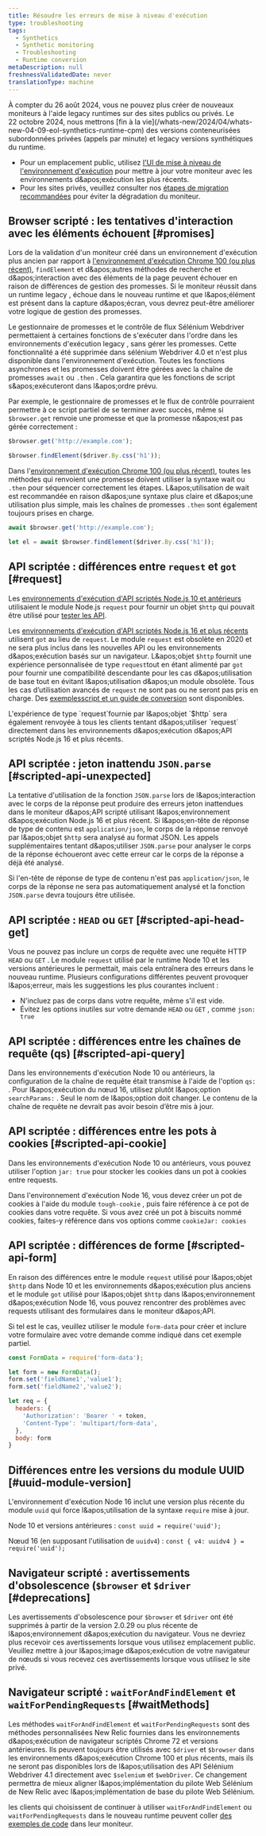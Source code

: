 ```yaml
---
title: Résoudre les erreurs de mise à niveau d'exécution
type: troubleshooting
tags:
  - Synthetics
  - Synthetic monitoring
  - Troubleshooting
  - Runtime conversion
metaDescription: null
freshnessValidatedDate: never
translationType: machine
---
```


<Callout variant="important">
  À compter du 26 août 2024, vous ne pouvez plus créer de nouveaux moniteurs à l&apos;aide legacy runtimes sur des sites publics ou privés. Le 22 octobre 2024, nous mettrons [fin à la vie](/whats-new/2024/04/whats-new-04-09-eol-synthetics-runtime-cpm) des versions conteneurisées subordonnées privées (appels par minute) et legacy versions synthétiques du runtime.

  * Pour un emplacement public, utilisez [l&apos;UI de mise à niveau de l&apos;environnement d&apos;exécution](/docs/synthetics/synthetic-monitoring/using-monitors/runtime-upgrade-ui/) pour mettre à jour votre moniteur avec les environnements d&amp;apos;exécution les plus récents.
  * Pour les sites privés, veuillez consulter nos [étapes de migration recommandées](/docs/synthetics/synthetic-monitoring/private-locations/job-manager-transition-guide/#monitorMigration) pour éviter la dégradation du moniteur.
</Callout>

## Browser scripté : les tentatives d&apos;interaction avec les éléments échouent [#promises]

Lors de la validation d&apos;un moniteur créé dans un environnement d&apos;exécution plus ancien par rapport à [l&apos;environnement d&apos;exécution Chrome 100 (ou plus récent)](/docs/synthetics/synthetic-monitoring/scripting-monitors/synthetic-scripted-browser-reference-monitor-versions-chrome-100), `findElement` et d&amp;apos;autres méthodes de recherche et d&amp;apos;interaction avec des éléments de la page peuvent échouer en raison de différences de gestion des promesses. Si le moniteur réussit dans un runtime legacy , échoue dans le nouveau runtime et que l&amp;apos;élément est présent dans la capture d&amp;apos;écran, vous devrez peut-être améliorer votre logique de gestion des promesses.

Le gestionnaire de promesses et le contrôle de flux Sélénium Webdriver permettaient à certaines fonctions de s&apos;exécuter dans l&apos;ordre dans les environnements d&apos;exécution legacy , sans gérer les promesses. Cette fonctionnalité a été supprimée dans sélénium Webdriver 4.0 et n&apos;est plus disponible dans l&apos;environnement d&apos;exécution. Toutes les fonctions asynchrones et les promesses doivent être gérées avec la chaîne de promesses `await` ou `.then` . Cela garantira que les fonctions de script s&amp;apos;exécuteront dans l&amp;apos;ordre prévu.

Par exemple, le gestionnaire de promesses et le flux de contrôle pourraient permettre à ce script partiel de se terminer avec succès, même si `$browser.get` renvoie une promesse et que la promesse n&amp;apos;est pas gérée correctement :

```js
$browser.get('http://example.com');

$browser.findElement($driver.By.css('h1'));
```

Dans l&apos;[environnement d&apos;exécution Chrome 100 (ou plus récent)](/docs/synthetics/synthetic-monitoring/scripting-monitors/synthetic-scripted-browser-reference-monitor-versions-chrome-100), toutes les méthodes qui renvoient une promesse doivent utiliser la syntaxe wait ou `.then` pour séquencer correctement les étapes. L&amp;apos;utilisation de wait est recommandée en raison d&amp;apos;une syntaxe plus claire et d&amp;apos;une utilisation plus simple, mais les chaînes de promesses `.then` sont également toujours prises en charge.

```js
await $browser.get('http://example.com');

let el = await $browser.findElement($driver.By.css('h1'));
```

## API scriptée : différences entre `request` et `got` [#request]

Les [environnements d&apos;exécution d&apos;API scriptés Node.js 10 et antérieurs](/docs/synthetics/synthetic-monitoring/using-monitors/manage-monitor-runtimes/#dependencies) utilisaient le module Node.js `request` pour fournir un objet `$http` qui pouvait être utilisé pour [tester les API](/docs/synthetics/synthetic-monitoring/scripting-monitors/write-synthetic-api-tests-legacy/).

Les [environnements d&apos;exécution d&apos;API scriptés Node.js 16 et plus récents](/docs/synthetics/synthetic-monitoring/using-monitors/manage-monitor-runtimes/#apidependencies) utilisent `got` au lieu de `request`. Le module `request` est obsolète en 2020 et ne sera plus inclus dans les nouvelles API ou les environnements d&amp;apos;exécution basés sur un navigateur. L&amp;apos;objet `$http` fournit une expérience personnalisée de type `request`tout en étant alimenté par `got` pour fournir une compatibilité descendante pour les cas d&amp;apos;utilisation de base tout en évitant l&amp;apos;utilisation d&amp;apos;un module obsolète. Tous les cas d’utilisation avancés de `request` ne sont pas ou ne seront pas pris en charge. Des [exemplesscript et un guide de conversion](/docs/synthetics/synthetic-monitoring/scripting-monitors/write-synthetic-api-tests/) sont disponibles.

<Callout variant="tip">
  L&apos;expérience de type `request`fournie par l&amp;apos;objet `$http` sera également renvoyée à tous les clients tentant d&amp;apos;utiliser `request` directement dans les environnements d&amp;apos;exécution d&amp;apos;API scriptés Node.js 16 et plus récents.
</Callout>

## API scriptée : jeton inattendu `JSON.parse` [#scripted-api-unexpected]

La tentative d&apos;utilisation de la fonction `JSON.parse` lors de l&amp;apos;interaction avec le corps de la réponse peut produire des erreurs jeton inattendues dans le moniteur d&amp;apos;API scripté utilisant l&amp;apos;environnement d&amp;apos;exécution Node.js 16 et plus récent. Si l&amp;apos;en-tête de réponse de type de contenu est `application/json`, le corps de la réponse renvoyé par l&amp;apos;objet `$http` sera analysé au format JSON. Les appels supplémentaires tentant d&amp;apos;utiliser `JSON.parse` pour analyser le corps de la réponse échoueront avec cette erreur car le corps de la réponse a déjà été analysé.

Si l&apos;en-tête de réponse de type de contenu n&apos;est pas `application/json`, le corps de la réponse ne sera pas automatiquement analysé et la fonction `JSON.parse` devra toujours être utilisée.

## API scriptée : `HEAD` ou `GET` [#scripted-api-head-get]

Vous ne pouvez pas inclure un corps de requête avec une requête HTTP `HEAD` ou `GET` . Le module `request` utilisé par le runtime Node 10 et les versions antérieures le permettait, mais cela entraînera des erreurs dans le nouveau runtime. Plusieurs configurations différentes peuvent provoquer l&amp;apos;erreur, mais les suggestions les plus courantes incluent :

* N&apos;incluez pas de corps dans votre requête, même s&apos;il est vide.
* Évitez les options inutiles sur votre demande `HEAD` ou `GET` , comme `json: true`

## API scriptée : différences entre les chaînes de requête (qs) [#scripted-api-query]

Dans les environnements d&apos;exécution Node 10 ou antérieurs, la configuration de la chaîne de requête était transmise à l&apos;aide de l&apos;option `qs:` . Pour l&amp;apos;exécution du nœud 16, utilisez plutôt l&amp;apos;option `searchParams:` . Seul le nom de l&amp;apos;option doit changer. Le contenu de la chaîne de requête ne devrait pas avoir besoin d’être mis à jour.

## API scriptée : différences entre les pots à cookies [#scripted-api-cookie]

Dans les environnements d&apos;exécution Node 10 ou antérieurs, vous pouvez utiliser l&apos;option `jar: true` pour stocker les cookies dans un pot à cookies entre requests.

Dans l&apos;environnement d&apos;exécution Node 16, vous devez créer un pot de cookies à l&apos;aide du module `tough-cookie` , puis faire référence à ce pot de cookies dans votre requête. Si vous avez créé un pot à biscuits nommé cookies, faites-y référence dans vos options comme `cookieJar: cookies`

## API scriptée : différences de forme [#scripted-api-form]

En raison des différences entre le module `request` utilisé pour l&amp;apos;objet `$http` dans Node 10 et les environnements d&amp;apos;exécution plus anciens et le module `got` utilisé pour l&amp;apos;objet `$http` dans l&amp;apos;environnement d&amp;apos;exécution Node 16, vous pouvez rencontrer des problèmes avec requests utilisant des formulaires dans le moniteur d&amp;apos;API.

Si tel est le cas, veuillez utiliser le module `form-data` pour créer et inclure votre formulaire avec votre demande comme indiqué dans cet exemple partiel.

```js
const FormData = require('form-data');

let form = new FormData();
form.set('fieldName1','value1');
form.set('fieldName2','value2');

let req = {
  headers: {
    'Authorization': 'Bearer ' + token,
    'Content-Type': 'multipart/form-data',
  },
  body: form
}
```

## Différences entre les versions du module UUID [#uuid-module-version]

L&apos;environnement d&apos;exécution Node 16 inclut une version plus récente du module `uuid` qui force l&amp;apos;utilisation de la syntaxe `require` mise à jour.

Node 10 et versions antérieures : `const uuid = require('uuid');`

Nœud 16 (en supposant l&apos;utilisation de `uuidv4`) : `const { v4: uuidv4 } = require('uuid');`

## Navigateur scripté : avertissements d&apos;obsolescence (`$browser` et `$driver` [#deprecations]

Les avertissements d&apos;obsolescence pour `$browser` et `$driver` ont été supprimés à partir de la version 2.0.29 ou plus récente de l&amp;apos;environnement d&amp;apos;exécution du navigateur. Vous ne devriez plus recevoir ces avertissements lorsque vous utilisez emplacement public. Veuillez mettre à jour l&amp;apos;image d&amp;apos;exécution de votre navigateur de nœuds si vous recevez ces avertissements lorsque vous utilisez le site privé.

## Navigateur scripté : `waitForAndFindElement` et `waitForPendingRequests` [#waitMethods]

Les méthodes `waitForAndFindElement` et `waitForPendingRequests` sont des méthodes personnalisées New Relic fournies dans les environnements d&amp;apos;exécution de navigateur scriptés Chrome 72 et versions antérieures. Ils peuvent toujours être utilisés avec `$driver` et `$browser` dans les environnements d&amp;apos;exécution Chrome 100 et plus récents, mais ils ne seront pas disponibles lors de l&amp;apos;utilisation des API Sélénium Webdriver 4.1 directement avec `$selenium` et `$webDriver`. Ce changement permettra de mieux aligner l&amp;apos;implémentation du pilote Web Sélénium de New Relic avec l&amp;apos;implémentation de base du pilote Web Sélénium.

les clients qui choisissent de continuer à utiliser `waitForAndFindElement` ou `waitForPendingRequests` dans le nouveau runtime peuvent coller [des exemples de code](/docs/synthetics/synthetic-monitoring/scripting-monitors/synthetic-scripted-browser-reference-monitor-versions-chrome-100/#waitForAndFindElement) dans leur moniteur.